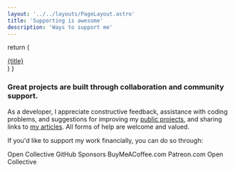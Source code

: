 ```yaml
---
layout: '../../layouts/PageLayout.astro'
title: 'Supporting is awesome'
description: 'Ways to support me'
---
```



  return (
    <a href={link} target='_blank' rel='noopener noreferrer' class='w-full !no-underline'>
      <div
        class='w-full aspect-square flex flex-col items-center border rounded-2xl group hover:border-primary hover:bg-primary'
      >
        <div class='flex-1 p-2 mx-8 mt-8 text-primary group-hover:text-base-content'>
          <Icon icon={icon} class='h-full w-full group-hover:drop-shadow-sm' />
        </div>
        <div
          class='my-4 mx-2 text-center tracking-wider group-hover:text-base-content group-hover:text-shadow-sm'
        >
          {title}
        </div>
      </div>
    </a>
  )
}

<h3 class="!mt-0">Great projects are built through collaboration and community support.</h3>

As a developer, I appreciate constructive feedback, assistance with coding problems, and suggestions for improving my 
[public projects](https://github.com/Avaray?tab=repositories), and sharing links to [my articles](/). 
All forms of help are welcome and valued.

If you'd like to support my work financially, you can do so through:

<div class='grid grid-cols-2 sm:grid-cols-3 md:grid-cols-4 lg:grid-cols-5 gap-4 [&>*]:min-w-0 my-8'>
  <Card title='Revolut' link='https://revolut.me/ufo' icon="simple-icons:revolut">Open Collective</Card>
  <Card title='GitHub Sponsors' link='https://github.com/sponsors/Avaray/' icon="simple-icons:githubsponsors">GitHub Sponsors</Card>
  <Card title='BuyMeACoffee' link='https://buymeacoffee.com/avaray' icon="simple-icons:buymeacoffee">BuyMeACoffee.com</Card>
  <Card title='Patreon' link='https://patreon.com/Avaray_' icon="simple-icons:patreon">Patreon.com</Card>
  <Card title='Open Collective' link='https://opencollective.com/avaray' icon="bi:opencollective">Open Collective</Card>
</div>
